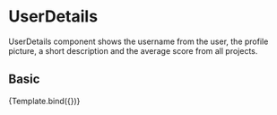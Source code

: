 
<Meta title="Components/Content/UserDetails" component={UserDetails} />

# UserDetails

UserDetails component shows the username from the user, the profile picture, a short description
and the average score from all projects.

<Props of={UserDetails} />

## Basic

<Canvas>
  <Story
    name="Basic"
    args={{
      user: {
        username: 'Myusername',
        description: 'This is a brief description from the user',
        score: 4,
        profileColor: 'yellow',
        userImg:'https://www.semana.com/resizer/AhOjY7VO50nkdLUyhuzX2HcLZuc=/fit-in/768x0/smart/filters:format(jpg):quality(80)/cloudfront-us-east-1.images.arcpublishing.com/semana/KVRYJNDM6FGKPGL6WXPO26HFUA.png',
      },
    }}
  >
    {Template.bind({})}
  </Story>
</Canvas>

<ArgsTable story="Basic" />


